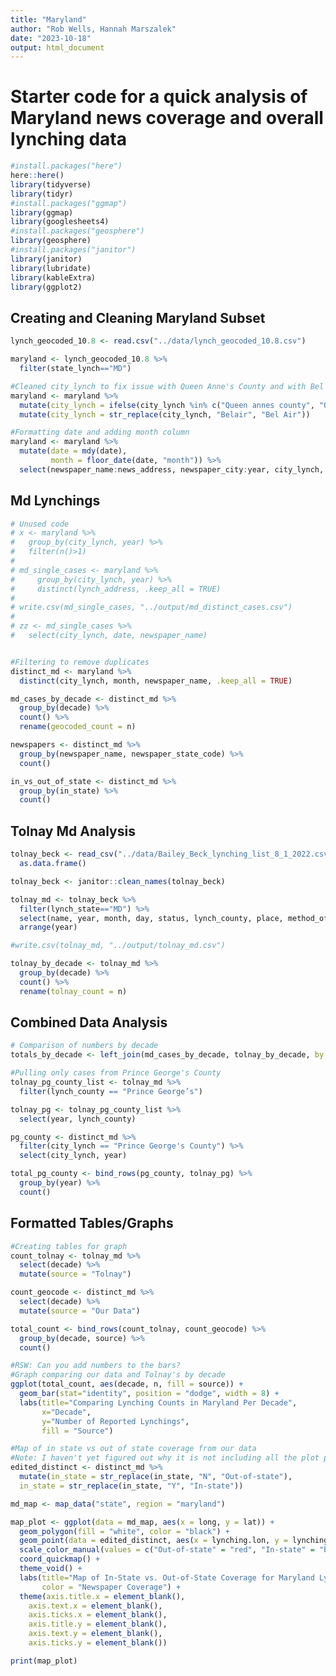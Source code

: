```yaml
---
title: "Maryland"
author: "Rob Wells, Hannah Marszalek"
date: "2023-10-18"
output: html_document
---
```

# Starter code for a quick analysis of Maryland news coverage and overall lynching data
```r
#install.packages("here")
here::here()
library(tidyverse)
library(tidyr)
#install.packages("ggmap")
library(ggmap)
library(googlesheets4)
#install.packages("geosphere")
library(geosphere)
#install.packages("janitor")
library(janitor)
library(lubridate)
library(kableExtra)
library(ggplot2)
```

## Creating and Cleaning Maryland Subset
```r
lynch_geocoded_10.8 <- read.csv("../data/lynch_geocoded_10.8.csv")

maryland <- lynch_geocoded_10.8 %>% 
  filter(state_lynch=="MD") 

#Cleaned city_lynch to fix issue with Queen Anne's County and with Bel Air
maryland <- maryland %>%
  mutate(city_lynch = ifelse(city_lynch %in% c("Queen annes county", "Queen Annes County", "Queen Annes County (eastern shore)"), "Queen Anne's County", city_lynch)) %>%
  mutate(city_lynch = str_replace(city_lynch, "Belair", "Bel Air"))

#Formatting date and adding month column
maryland <- maryland %>%
  mutate(date = mdy(date),
         month = floor_date(date, "month")) %>%
  select(newspaper_name:news_address, newspaper_city:year, city_lynch, state_lynch, lynching.lon:Newspaper_Region, month)
```

## Md Lynchings
```r
# Unused code
# x <- maryland %>% 
#   group_by(city_lynch, year) %>% 
#   filter(n()>1)
# 
# md_single_cases <- maryland %>% 
#     group_by(city_lynch, year) %>% 
#     distinct(lynch_address, .keep_all = TRUE)  
# 
# write.csv(md_single_cases, "../output/md_distinct_cases.csv")
# 
# zz <- md_single_cases %>% 
#   select(city_lynch, date, newspaper_name)


#Filtering to remove duplicates
distinct_md <- maryland %>%
  distinct(city_lynch, month, newspaper_name, .keep_all = TRUE)

md_cases_by_decade <- distinct_md %>%
  group_by(decade) %>% 
  count() %>% 
  rename(geocoded_count = n)

newspapers <- distinct_md %>%
  group_by(newspaper_name, newspaper_state_code) %>%
  count()

in_vs_out_of_state <- distinct_md %>%
  group_by(in_state) %>%
  count()
```

## Tolnay Md Analysis
```r
tolnay_beck <- read_csv("../data/Bailey_Beck_lynching_list_8_1_2022.csv") %>% 
  as.data.frame()

tolnay_beck <- janitor::clean_names(tolnay_beck)

tolnay_md <- tolnay_beck %>% 
  filter(lynch_state=="MD") %>% 
  select(name, year, month, day, status, lynch_county, place, method_of_death, accusation, mob_size, notes, decade) %>% 
  arrange(year)

#write.csv(tolnay_md, "../output/tolnay_md.csv")

tolnay_by_decade <- tolnay_md %>% 
  group_by(decade) %>% 
  count() %>%
  rename(tolnay_count = n)
```

## Combined Data Analysis
```r
# Comparison of numbers by decade
totals_by_decade <- left_join(md_cases_by_decade, tolnay_by_decade, by = "decade")

#Pulling only cases from Prince George's County
tolnay_pg_county_list <- tolnay_md %>%
  filter(lynch_county == "Prince George’s")

tolnay_pg <- tolnay_pg_county_list %>%
  select(year, lynch_county)

pg_county <- distinct_md %>%
  filter(city_lynch == "Prince George's County") %>%
  select(city_lynch, year)

total_pg_county <- bind_rows(pg_county, tolnay_pg) %>%
  group_by(year) %>%
  count()
```

## Formatted Tables/Graphs
```r
#Creating tables for graph
count_tolnay <- tolnay_md %>%
  select(decade) %>%
  mutate(source = "Tolnay")

count_geocode <- distinct_md %>%
  select(decade) %>%
  mutate(source = "Our Data")

total_count <- bind_rows(count_tolnay, count_geocode) %>%
  group_by(decade, source) %>%
  count()

#RSW: Can you add numbers to the bars?
#Graph comparing our data and Tolnay's by decade
ggplot(total_count, aes(decade, n, fill = source)) +
  geom_bar(stat="identity", position = "dodge", width = 8) + 
  labs(title="Comparing Lynching Counts in Maryland Per Decade",
       x="Decade",
       y="Number of Reported Lynchings",
       fill = "Source")

```

```r
#Map of in state vs out of state coverage from our data
#Note: I haven't yet figured out why it is not including all the plot points (besides the ones with missing coordinates)
edited_distinct <- distinct_md %>%
  mutate(in_state = str_replace(in_state, "N", "Out-of-state"),
  in_state = str_replace(in_state, "Y", "In-state"))

md_map <- map_data("state", region = "maryland")

map_plot <- ggplot(data = md_map, aes(x = long, y = lat)) +
  geom_polygon(fill = "white", color = "black") +
  geom_point(data = edited_distinct, aes(x = lynching.lon, y = lynching.lat, color = in_state), size = 3) +
  scale_color_manual(values = c("Out-of-state" = "red", "In-state" = "blue")) +
  coord_quickmap() +
  theme_void() + 
  labs(title="Map of In-State vs. Out-of-State Coverage for Maryland Lynchings",
       color = "Newspaper Coverage") + 
  theme(axis.title.x = element_blank(),
    axis.text.x = element_blank(),
    axis.ticks.x = element_blank(),
    axis.title.y = element_blank(),
    axis.text.y = element_blank(),
    axis.ticks.y = element_blank())

print(map_plot)
```
